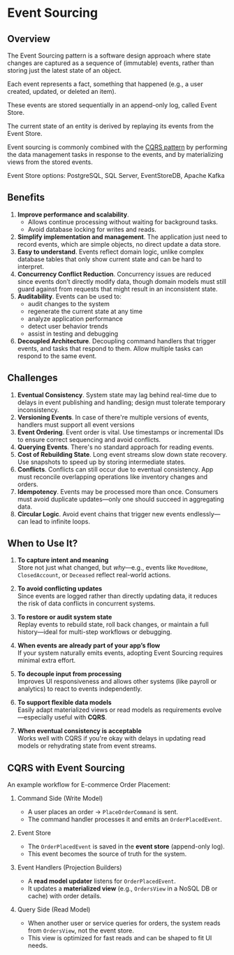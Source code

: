 # Event Sourcing

## Overview

The Event Sourcing pattern is a software design approach where state changes are captured as a sequence of (immutable) events, rather than storing just the latest state of an object.

Each event represents a fact, something that happened (e.g., a user created, updated, or deleted an item).

These events are stored sequentially in an append-only log, called Event Store.

The current state of an entity is derived by replaying its events from the Event Store.

Event sourcing is commonly combined with the [CQRS pattern](./cqrs.mdx) by performing the data management tasks in response to the events, and by materializing views from the stored events.

Event Store options: PostgreSQL, SQL Server, EventStoreDB, Apache Kafka

## Benefits

1. **Improve performance and scalability**.
   - Allows continue processing without waiting for background tasks.
   - Avoid database locking for writes and reads.
2. **Simplify implementation and management**. The application just need to record events, which are simple objects, no direct update a data store.
3. **Easy to understand**. Events reflect domain logic, unlike complex database tables that only show current state and can be hard to interpret.
4. **Concurrency Conflict Reduction**. Concurrency issues are reduced since events don’t directly modify data, though domain models must still guard against from requests that might result in an inconsistent state.
5. **Auditability**. Events can be used to:
   - audit changes to the system
   - regenerate the current state at any time
   - analyze application performance
   - detect user behavior trends
   - assist in testing and debugging
6. **Decoupled Architecture**. Decoupling command handlers that trigger events, and tasks that respond to them. Allow multiple tasks can respond to the same event.


## Challenges

1. **Eventual Consistency**. System state may lag behind real-time due to delays in event publishing and handling; design must tolerate temporary inconsistency.
2. **Versioning Events**. In case of there're multiple versions of events, handlers must support all event versions
3. **Event Ordering**. Event order is vital. Use timestamps or incremental IDs to ensure correct sequencing and avoid conflicts.
4. **Querying Events**. There's no standard approach for reading events.
5. **Cost of Rebuilding State**. Long event streams slow down state recovery. Use snapshots to speed up by storing intermediate states.
6. **Conflicts**. Conflicts can still occur due to eventual consistency. App must reconcile overlapping operations like inventory changes and orders.
7. **Idempotency**. Events may be processed more than once. Consumers must avoid duplicate updates—only one should succeed in aggregating data.
8. **Circular Logic**. Avoid event chains that trigger new events endlessly—can lead to infinite loops.


## When to Use It?

1. **To capture intent and meaning**  
  Store not just what changed, but *why*—e.g., events like `MovedHome`, `ClosedAccount`, or `Deceased` reflect real-world actions.

2. **To avoid conflicting updates**  
  Since events are logged rather than directly updating data, it reduces the risk of data conflicts in concurrent systems.

3. **To restore or audit system state**  
  Replay events to rebuild state, roll back changes, or maintain a full history—ideal for multi-step workflows or debugging.

4. **When events are already part of your app’s flow**  
  If your system naturally emits events, adopting Event Sourcing requires minimal extra effort.

5. **To decouple input from processing**  
  Improves UI responsiveness and allows other systems (like payroll or analytics) to react to events independently.

6. **To support flexible data models**  
  Easily adapt materialized views or read models as requirements evolve—especially useful with **CQRS**.

7. **When eventual consistency is acceptable**  
  Works well with CQRS if you're okay with delays in updating read models or rehydrating state from event streams.


## CQRS with Event Sourcing

An example workflow for E-commerce Order Placement:

1. Command Side (Write Model)
   - A user places an order → `PlaceOrderCommand` is sent.
   - The command handler processes it and emits an `OrderPlacedEvent`.

2. Event Store
   - The `OrderPlacedEvent` is saved in the **event store** (append-only log).
   - This event becomes the source of truth for the system.

3. Event Handlers (Projection Builders)
   - A **read model updater** listens for `OrderPlacedEvent`.
   - It updates a **materialized view** (e.g., `OrdersView` in a NoSQL DB or cache) with order details.

4. Query Side (Read Model)
   - When another user or service queries for orders, the system reads from `OrdersView`, not the event store.
   - This view is optimized for fast reads and can be shaped to fit UI needs.
